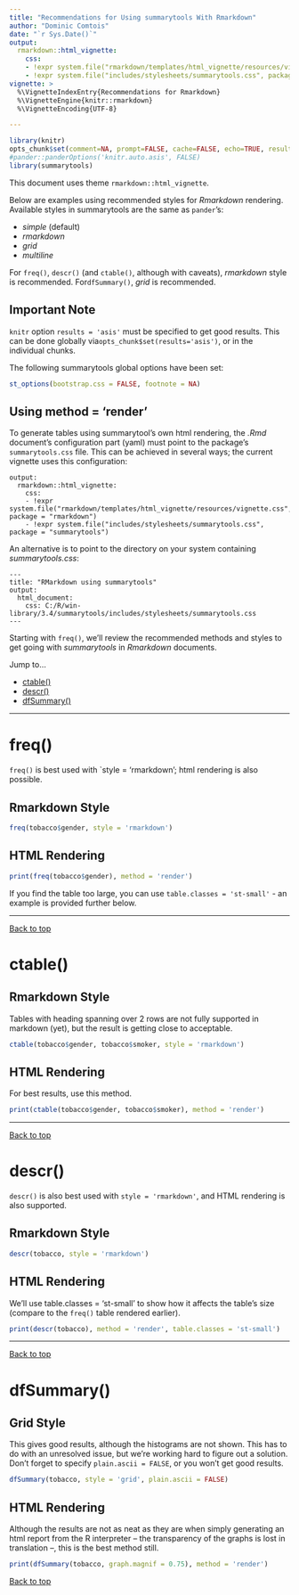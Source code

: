 ```yaml
---
title: "Recommendations for Using summarytools With Rmarkdown"
author: "Dominic Comtois"
date: "`r Sys.Date()`"
output: 
  rmarkdown::html_vignette: 
    css: 
    - !expr system.file("rmarkdown/templates/html_vignette/resources/vignette.css", package = "rmarkdown")
    - !expr system.file("includes/stylesheets/summarytools.css", package = "summarytools")
vignette: >
  %\VignetteIndexEntry{Recommendations for Rmarkdown}
  %\VignetteEngine{knitr::rmarkdown}
  %\VignetteEncoding{UTF-8}

---
```


```r
library(knitr)
opts_chunk$set(comment=NA, prompt=FALSE, cache=FALSE, echo=TRUE, results='asis')
#pander::panderOptions('knitr.auto.asis', FALSE)
library(summarytools)
```

This document uses theme `rmarkdown::html_vignette`.

Below are examples using recommended styles for *Rmarkdown* rendering. Available
styles in summarytools are the same as `pander`'s: 

- _simple_ (default)  
- _rmarkdown_  
- _grid_  
- _multiline_  
 
For `freq()`, `descr()` (and `ctable()`, although with caveats), _rmarkdown_ 
style is recommended. For`dfSummary()`, _grid_ is recommended.
 
## Important Note

`knitr` option `results = 'asis'` must be specified to get good results. This
can be done globally via`opts_chunk$set(results='asis')`, or in the individual
chunks.

The following summarytools global options have been set:
```r
st_options(bootstrap.css = FALSE, footnote = NA)
``` 

## Using method = 'render'

To generate tables using summarytool's own html rendering, the _.Rmd_ document's
configuration part (yaml) must point to the package's `summarytools.css` file.
This can be achieved in several ways; the current vignette uses this
configuration:

````
output: 
  rmarkdown::html_vignette: 
    css: 
    - !expr system.file("rmarkdown/templates/html_vignette/resources/vignette.css", package = "rmarkdown")
    - !expr system.file("includes/stylesheets/summarytools.css", package = "summarytools")
````

An alternative is to point to the directory on your system containing 
_summarytools.css_:

````
---
title: "RMarkdown using summarytools"
output: 
  html_document: 
    css: C:/R/win-library/3.4/summarytools/includes/stylesheets/summarytools.css
---
````

Starting with `freq()`, we'll review the recommended methods and styles to get 
going with _summarytools_ in _Rmarkdown_ documents.

Jump to...

- [ctable()](#ctable)  
- [descr()](#descr)  
- [dfSummary()](#dfsummary)  


--------------------------------------------------------------------------------

# freq()

`freq()` is best used with `style = 'rmarkdown'; html rendering is also 
possible.

## Rmarkdown Style
```r
freq(tobacco$gender, style = 'rmarkdown')
```


## HTML Rendering
```r
print(freq(tobacco$gender), method = 'render')
```

If you find the table too large, you can use `table.classes = 'st-small'` - an 
example is provided further below.

--------------------------------------------------------------------------------

<a href="#top">Back to top</a>

# ctable() {#ctable}

## Rmarkdown Style

Tables with heading spanning over 2 rows are not fully supported in markdown 
(yet), but the result is getting close to acceptable. 

```r
ctable(tobacco$gender, tobacco$smoker, style = 'rmarkdown')
```

## HTML Rendering

For best results, use this method.

```r
print(ctable(tobacco$gender, tobacco$smoker), method = 'render')
```

--------------------------------------------------------------------------------
 
<a href="#top">Back to top</a>
 
# descr() {#descr}
`descr()` is also best used with `style = 'rmarkdown'`, and HTML rendering is 
also supported.

## Rmarkdown Style
```r
descr(tobacco, style = 'rmarkdown')
```


## HTML Rendering

We'll use table.classes = 'st-small' to show how it affects the table's size
(compare to the `freq()` table rendered earlier).

```r
print(descr(tobacco), method = 'render', table.classes = 'st-small')
```
 
--------------------------------------------------------------------------------

<a href="#top">Back to top</a>

# dfSummary() {#dfsummary}

## Grid Style

This gives good results, although the histograms are not shown. This has to do 
with an unresolved issue, but we're working hard to figure out a solution. Don't 
forget to specify `plain.ascii = FALSE`, or you won't get good results.

```r
dfSummary(tobacco, style = 'grid', plain.ascii = FALSE)
```

## HTML Rendering

Although the results are not as neat as they are when simply generating an html 
report from the R interpreter -- the transparency of the graphs is lost in 
translation --, this is the best method still.

```r
print(dfSummary(tobacco, graph.magnif = 0.75), method = 'render')
```

<a href="#top">Back to top</a>
